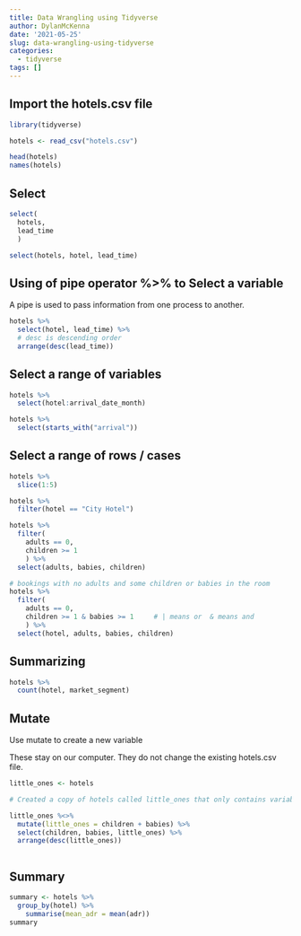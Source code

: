```yaml
---
title: Data Wrangling using Tidyverse
author: DylanMcKenna
date: '2021-05-25'
slug: data-wrangling-using-tidyverse
categories:
  - tidyverse
tags: []
---
```



## Import the hotels.csv file

```r
library(tidyverse)

hotels <- read_csv("hotels.csv")

head(hotels)
names(hotels)

```

## Select

```r
select(
  hotels, 
  lead_time
  )

select(hotels, hotel, lead_time)
```

## Using of pipe operator %>% to Select a variable
A pipe is used to pass information from one process to another.
```r

hotels %>%
  select(hotel, lead_time) %>%
  # desc is descending order
  arrange(desc(lead_time))

```

## Select a range of variables

```r

hotels %>%
  select(hotel:arrival_date_month)

hotels %>%
  select(starts_with("arrival"))
```

## Select a range of rows / cases

```r
hotels %>%
  slice(1:5)

hotels %>%
  filter(hotel == "City Hotel")

hotels %>%
  filter( 
    adults == 0,
    children >= 1
    ) %>% 
  select(adults, babies, children)

# bookings with no adults and some children or babies in the room
hotels %>%
  filter( 
    adults == 0,     
    children >= 1 & babies >= 1     # | means or  & means and
    ) %>%
  select(hotel, adults, babies, children)
```

## Summarizing

```r
hotels %>%
  count(hotel, market_segment)
```

## Mutate

Use mutate to create a new variable

These stay on our computer. They do not change the existing hotels.csv file.

```r
little_ones <- hotels

# Created a copy of hotels called little_ones that only contains variables (children, babies, and little_ones)

little_ones %<>%
  mutate(little_ones = children + babies) %>%
  select(children, babies, little_ones) %>%
  arrange(desc(little_ones))



```

## Summary

```r

summary <- hotels %>%
  group_by(hotel) %>%
    summarise(mean_adr = mean(adr))
summary

```


